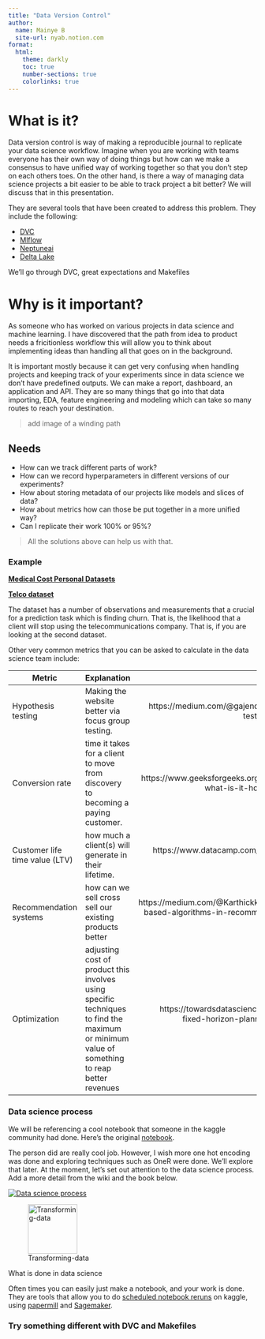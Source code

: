 ```yaml
---
title: "Data Version Control"
author:
  name: Mainye B
  site-url: nyab.notion.com
format:
  html: 
    theme: darkly
    toc: true
    number-sections: true
    colorlinks: true
---
```


# What is it?
Data version control is way of making a reproducible journal to replicate your data science workflow. Imagine when you are working with teams everyone has their own way of doing things but how can we make a consensus to have unified way of 
working together so that you don't step on each others toes. On the other hand, 
is there a way of managing data science projects a bit easier to be able to track project a bit better? We will discuss that in this presentation.

They are several tools that have been created to address this problem. They include the following:

- [DVC](https://dvc.org/)
- [Mlflow](https://mlflow.org/)
- [Neptuneai](https://neptune.ai/)
- [Delta Lake](https://delta.io/)

::: {.callout}
We'll go through DVC, great expectations and Makefiles
:::

# Why is it important?
As someone who has worked on various projects in data science and machine learning. I have discovered that the path from idea to product needs a fricitionless workflow this will allow you to think about implementing ideas than handling all that goes on in the background.

It is important mostly because it can get very confusing when handling projects and keeping track of your experiments since in data science we don't have predefined outputs. We can make a report, dashboard, an application and API. They are so many things that go into that data importing, EDA, feature engineering and modeling which can take so many routes to reach your destination.

> add image of a winding path

## Needs
- How can we track different parts of work?
- How can we record hyperparameters in different versions of our experiments?
- How about storing metadata of our projects like models and slices of data?
- How about metrics how can those be put together in a more unified way?
- Can I replicate their work 100% or 95%?

> All the solutions above can help us with that.

### Example


::: {.callout-important}
**[Medical Cost Personal Datasets](https://www.kaggle.com/datasets/mirichoi0218/insurance)**
:::

::: {.callout-tip}
**[Telco dataset](https://www.kaggle.com/datasets/blastchar/telco-customer-churn)**
:::

The dataset has a number of observations and measurements that a crucial for a prediction task which is finding churn. That is, the likelihood that a client will stop using the telecommunications company. That is, if you are looking at the second dataset.


Other very common metrics that you can be asked to calculate in the data science team include:

| Metric 	| Explanation 	| Associated link 	|
|---------|:-----|------:|
| Hypothesis testing 	| Making the website better via focus group testing. 	| https://medium.com/@gajendra.k.s/hypothesis-testing-33aaeeff5336 	|
| Conversion rate 	| time it takes for a client to move from discovery to becoming a paying customer. 	| https://www.geeksforgeeks.org/conversion-rate-what-is-it-how-to-calculate-it/ 	|
| Customer life time value (LTV) 	| how much a client(s) will generate in their lifetime. 	| https://www.datacamp.com/tutorial/customer-life-time-value 	|
| Recommendation systems 	| how can we sell cross sell our existing products better 	| https://medium.com/@Karthickk_Rajah/clustering-based-algorithms-in-recommendation-system-205fcb15bc9b 	|
| Optimization 	| adjusting cost of product this involves using specific techniques to find the maximum or minimum value of something to reap better revenues 	| https://towardsdatascience.com/production-fixed-horizon-planning-with-python-8dd38b468e86 	|


### Data science process   

We will be referencing a cool notebook that someone in the kaggle community had done. Here's the original [notebook](https://www.kaggle.com/code/hely333/eda-regression).

The person did are really cool job. However, I wish more one hot encoding was done and exploring techniques such as OneR were done. We'll explore that later. At the moment, let's set out attention to the data science process. Add a more detail from the wiki and the book below.



::: {#fig-datasci layout-ncol=2}
[![Data science process](Screenshot from 2023-02-13-10-57-10.png)](https://www.manning.com/books/data-science-with-python-and-dask){#fig-process}

![Transforming-data](Screenshot from 2023-02-13-10-57-41.png){width=100}

What is done in data science
:::

Often times you can easily just make a notebook, and your work is done. They are tools that allow you to do [scheduled notebook reruns](https://www.kaggle.com/discussions/getting-started/293861) on kaggle, using [papermill](https://papermill.readthedocs.io/en/latest/) and [Sagemaker](https://towardsdatascience.com/how-to-schedule-jupyter-notebooks-in-amazon-sagemaker-d50fa1c8c0ad).

### Try something different with DVC and Makefiles